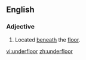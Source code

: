 ==English==

===Adjective===
{{en-adj|-}}

#Located [[beneath]] the [[floor]].

[[vi:underfloor]]
[[zh:underfloor]]